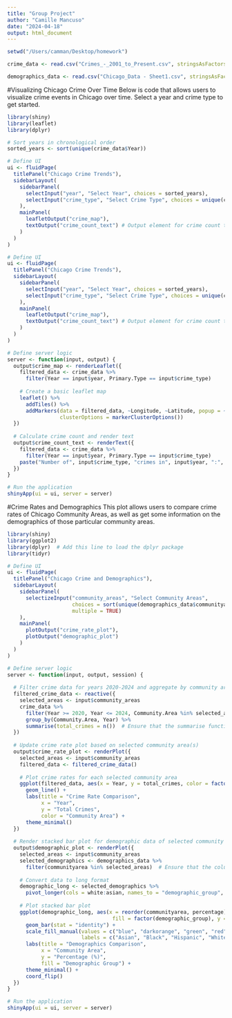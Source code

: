 ```yaml
---
title: "Group Project"
author: "Camille Mancuso"
date: "2024-04-18"
output: html_document
---
```


```r
setwd("/Users/camman/Desktop/homework")
```

```r
crime_data <- read.csv("Crimes_-_2001_to_Present.csv", stringsAsFactors = FALSE)
```

```r
demographics_data <- read.csv("Chicago_Data - Sheet1.csv", stringsAsFactors = FALSE)
```


#Visualizing Chicago Crime Over Time
Below is code that allows users to visualize crime events in Chicago over time. Select a year and crime type to get started.
```r
library(shiny)
library(leaflet)
library(dplyr)

# Sort years in chronological order
sorted_years <- sort(unique(crime_data$Year))

# Define UI
ui <- fluidPage(
  titlePanel("Chicago Crime Trends"),
  sidebarLayout(
    sidebarPanel(
      selectInput("year", "Select Year", choices = sorted_years),
      selectInput("crime_type", "Select Crime Type", choices = unique(crime_data$Primary.Type))
    ),
    mainPanel(
      leafletOutput("crime_map"),
      textOutput("crime_count_text") # Output element for crime count text
    )
  )
)

# Define UI
ui <- fluidPage(
  titlePanel("Chicago Crime Trends"),
  sidebarLayout(
    sidebarPanel(
      selectInput("year", "Select Year", choices = sorted_years),
      selectInput("crime_type", "Select Crime Type", choices = unique(crime_data$Primary.Type))
    ),
    mainPanel(
      leafletOutput("crime_map"),
      textOutput("crime_count_text") # Output element for crime count text
    )
  )
)

# Define server logic
server <- function(input, output) {
  output$crime_map <- renderLeaflet({
    filtered_data <- crime_data %>%
      filter(Year == input$year, Primary.Type == input$crime_type)
    
    # Create a basic leaflet map
    leaflet() %>%
      addTiles() %>%
      addMarkers(data = filtered_data, ~Longitude, ~Latitude, popup = ~Description,
                 clusterOptions = markerClusterOptions())
  })
  
  # Calculate crime count and render text
  output$crime_count_text <- renderText({
    filtered_data <- crime_data %>%
      filter(Year == input$year, Primary.Type == input$crime_type)
    paste("Number of", input$crime_type, "crimes in", input$year, ":", nrow(filtered_data))
  })
}

# Run the application
shinyApp(ui = ui, server = server)
```

#Crime Rates and Demographics
This plot allows users to compare crime rates of Chicago Community Areas, as well as get some information on the demographics of those particular community areas.
```r
library(shiny)
library(ggplot2)
library(dplyr)  # Add this line to load the dplyr package
library(tidyr)

# Define UI
ui <- fluidPage(
  titlePanel("Chicago Crime and Demographics"),
  sidebarLayout(
    sidebarPanel(
      selectizeInput("community_areas", "Select Community Areas", 
                     choices = sort(unique(demographics_data$communityarea)),
                     multiple = TRUE)
    ),
    mainPanel(
      plotOutput("crime_rate_plot"),
      plotOutput("demographic_plot")
    )
  )
)

# Define server logic
server <- function(input, output, session) {
  
  # Filter crime data for years 2020-2024 and aggregate by community area
  filtered_crime_data <- reactive({
    selected_areas <- input$community_areas
    crime_data %>%
      filter(Year >= 2020, Year <= 2024, Community.Area %in% selected_areas) %>%
      group_by(Community.Area, Year) %>%
      summarise(total_crimes = n())  # Ensure that the summarise function is used correctly
  })
  
  # Update crime rate plot based on selected community area(s)
  output$crime_rate_plot <- renderPlot({
    selected_areas <- input$community_areas
    filtered_data <- filtered_crime_data()
    
    # Plot crime rates for each selected community area
    ggplot(filtered_data, aes(x = Year, y = total_crimes, color = factor(Community.Area))) +
      geom_line() +
      labs(title = "Crime Rate Comparison",
           x = "Year",
           y = "Total Crimes",
           color = "Community Area") +
      theme_minimal()
  })
  
  # Render stacked bar plot for demographic data of selected community area(s)
  output$demographic_plot <- renderPlot({
    selected_areas <- input$community_areas
    selected_demographics <- demographics_data %>%
      filter(communityarea %in% selected_areas)  # Ensure that the column name is correct
    
    # Convert data to long format
    demographic_long <- selected_demographics %>%
      pivot_longer(cols = white:asian, names_to = "demographic_group", values_to = "percentage")
    
    # Plot stacked bar plot
    ggplot(demographic_long, aes(x = reorder(communityarea, percentage), 
                                  fill = factor(demographic_group), y = percentage)) +
      geom_bar(stat = "identity") +
      scale_fill_manual(values = c("blue", "darkorange", "green", "red"),
                        labels = c("Asian", "Black", "Hispanic", "White")) +
      labs(title = "Demographics Comparison",
           x = "Community Area",
           y = "Percentage (%)",
           fill = "Demographic Group") +
      theme_minimal() +
      coord_flip()
  })
}

# Run the application
shinyApp(ui = ui, server = server)
```